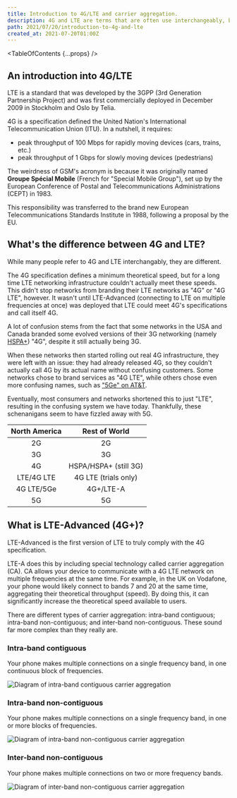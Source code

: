 ```yaml
---
title: Introduction to 4G/LTE and carrier aggregation.
description: 4G and LTE are terms that are often use interchangeably, but there are some significant differences between them.
path: 2021/07/20/introduction-to-4g-and-lte
created_at: 2021-07-20T01:00Z
---
```



<TableOfContents {...props} />

## An introduction into 4G/LTE

LTE is a standard that was developed by the 3GPP (3rd Generation Partnership Project) and was first commercially deployed in December 2009 in
Stockholm and Oslo by Telia.

4G is a specification defined the United Nation's International Telecommunication Union (ITU). In a nutshell, it requires:

- peak throughput of 100 Mbps for rapidly moving devices (cars, trains, etc.)
- peak throughput of 1 Gbps for slowly moving devices (pedestrians)

<FactBox title="GSM's weird acronym">

The weirdness of GSM's acronym is because it was originally named **Groupe Spécial Mobile** (French for "Special Mobile Group"), set up by the
European Conference of Postal and Telecommunications Administrations (CEPT) in 1983.

This responsibility was transferred to the brand new European Telecommunications Standards Institute in 1988, following a proposal by the EU.

</FactBox>

## What's the difference between 4G and LTE?

While many people refer to 4G and LTE interchangably, they are different.

The 4G specification defines a minimum theoretical speed, but for a long time LTE networking infrastructure couldn't actually meet these speeds.
This didn't stop networks from branding their LTE networks as "4G" or "4G LTE", however. It wasn't until LTE-Advanced (connecting to LTE on
multiple frequencies at once) was deployed that LTE could meet 4G's specifications and call itself 4G.

A lot of confusion stems from the fact that some networks in the USA and Canada branded some evolved versions of their 3G networking (namely
[HSPA+](https://en.wikipedia.org/wiki/Evolved_High_Speed_Packet_Access)) "4G", despite it still actually being 3G.

When these networks then started rolling out real 4G infrastructure, they were left with an issue: they had already released 4G, so they couldn't
actually call 4G by its actual name without confusing customers. Some networks chose to brand services as "4G LTE", while others chose even more
confusing names, such as ["5Ge" on AT&T](https://www.tomsguide.com/uk/us/5ge-explained,news-29329.html).

Eventually, most consumers and networks shortened this to just "LTE", resulting in the confusing system we have today. Thankfully, these
schenanigans seem to have fizzled away with 5G.

| North America |     Rest of World     |
| :-----------: | :-------------------: |
|      2G       |          2G           |
|      3G       |          3G           |
|      4G       | HSPA/HSPA+ (still 3G) |
|  LTE/4G LTE   | 4G LTE (trials only)  |
|  4G LTE/5Ge   |       4G+/LTE-A       |
|      5G       |          5G           |

## What is LTE-Advanced (4G+)?

LTE-Advanced is the first version of LTE to truly comply with the 4G specification.

LTE-A does this by including special technology called carrier aggregation (CA). CA allows your device to communicate with a 4G LTE network on
multiple frequencies at the same time. For example, in the UK on Vodafone, your phone would likely connect to bands 7 and 20 at the same time,
aggregating their theoretical throughput (speed). By doing this, it can significantly increase the theoretical speed available to users.

There are different types of carrier aggregation: intra-band contiguous; intra-band non-contiguous; and inter-band non-contiguous. These sound
far more complex than they really are.

### Intra-band contiguous

Your phone makes multiple connections on a single frequency band, in one continuous block of frequencies.

![Diagram of intra-band contiguous carrier aggregation](./intraband-contiguous.svg)

### Intra-band non-contiguous

Your phone makes multiple connections on a single frequency band, in one or more blocks of frequencies.

![Diagram of intra-band non-contiguous carrier aggregation](./intraband-noncontiguous.svg)

### Inter-band non-contiguous

Your phone makes multiple connections on two or more frequency bands.

![Diagram of inter-band non-contiguous carrier aggregation](./interband-noncontiguous.svg)
